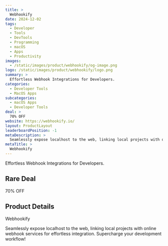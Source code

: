 ```yaml
---
title: >
  Webhookify
date: 2024-12-02
tags:
  - Developer
  - Tools
  - DevTools
  - Programming
  - macOS
  - Apps
  - Productivity
images:
  - /static/images/product/webhookify/og-image.png
logo: /static/images/product/webhookify/logo.png
summary: >
  Effortless Webhook Integrations for Developers.
categories:
  - Developer Tools
  - MacOS Apps
subcategories:
  - macOS Apps
  - Developer Tools
deal: >
  70% OFF
website: https://webhookify.io/
layout: ProductLayout
leaderboardPosition: -1
metaDescription: >
  Seamlessly expose localhost to the web, linking local projects with online webhook services for effortless integration. Supercharge your development workflow!
metaTitle: >
  Webhookify
---
```

Effortless Webhook Integrations for Developers.

## Rare Deal

70% OFF

## Product Details

Webhookify

Seamlessly expose localhost to the web, linking local projects with online webhook services for effortless integration. Supercharge your development workflow!
